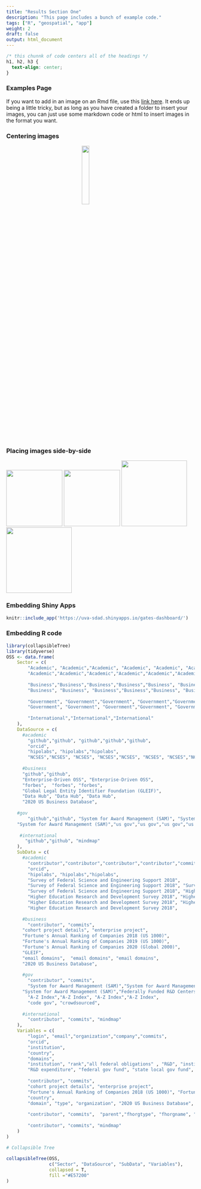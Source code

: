 ```yaml
---
title: "Results Section One"
description: "This page includes a bunch of example code."
tags: ["R", "geospatial", "app"]
weight: 2
draft: false
output: html_document
---
```


```css
/* this chunnk of code centers all of the headings */
h1, h2, h3 {
  text-align: center;
}
```

### Examples Page

If you want to add in an image on an Rmd file, use this [link here](https://lcolladotor.github.io/2018/03/07/blogdown-insert-image-addin/). It ends up being a little tricky, but as long as you have created a folder to insert your images, you can just use some markdown code or html to insert images in the format you want. 

### Centering images  

![](/findings/results-section-one_files/hugo.png){style="width:20%; display: block; margin-left: auto; margin-right: auto;"}

### Placing images side-by-side

<img src="/findings/results-section-one_files/hugo.png" width="150"/> <img src="/findings/results-section-one_files/rmarkdown.png" width="150"/> <img src="/findings/results-section-one_files/min_night.png" width="175"/> <img src="/findings/results-section-one_files/netlify.png" width="175"/>

### Embedding Shiny Apps

```r
knitr::include_app('https://uva-sdad.shinyapps.io/gates-dashboard/')
```

### Embedding R code

```r
library(collapsibleTree)
library(tidyverse)
OSS <- data.frame(
    Sector = c(
        "Academic", "Academic","Academic", "Academic", "Academic", "Academic","Academic","Academic","Academic","Academic","Academic","Academic",
        "Academic","Academic","Academic","Academic","Academic","Academic","Academic",
        
        "Business","Business","Business","Business","Business", "Business", "Business", 
        "Business", "Business", "Business","Business","Business", "Business",
        
        "Government", "Government","Government", "Government","Government","Government",
        "Government", "Government", "Government","Government", "Government", "Government",
        
        "International","International","International"
    ),
    DataSource = c(
      #academic
        "github","github", "github","github","github",
        "orcid", 
        "hipolabs", "hipolabs","hipolabs",
        "NCSES","NCSES", "NCSES", "NCSES","NCSES", "NCSES", "NCSES","NCSES", "NCSES","NCSES",
        
      #business
      "github","github", 
      "Enterprise-Driven OSS", "Enterprise-Driven OSS",  
      "forbes",  "forbes", "forbes", 
      "Global Legal Entity Identifier Foundation (GLEIF)", 
      "Data Hub", "Data Hub", "Data Hub", 
      "2020 US Business Database",
      
    #gov  
        "github","github", "System for Award Management (SAM)", "System for Award Management (SAM)",
    "System for Award Management (SAM)","us gov","us gov","us gov","us gov","us gov","us gov", "code gov", "crowdsourced",
     
     #international
       "github","github", "mindmap"
    ),
    SubData = c(
      #academic
        "contributor","contributor","contributor","contributor","commits", 
        "orcid", 
        "hipolabs", "hipolabs","hipolabs",
        "Survey of Federal Science and Engineering Support 2018", 
        "Survey of Federal Science and Engineering Support 2018", "Survey of Federal Science and Engineering Support 2018", 
        "Survey of Federal Science and Engineering Support 2018", "Higher Education Research and Development Survey 2018", 
        "Higher Education Research and Development Survey 2018", "Higher Education Research and Development Survey 2018", 
        "Higher Education Research and Development Survey 2018", "Higher Education Research and Development Survey 2018", 
        "Higher Education Research and Development Survey 2018", 
        
      #business
        "contributor", "commits", 
      "cohort project details", "enterprise project",
      "Fortune's Annual Ranking of Companies 2018 (US 1000)", 
      "Fortune's Annual Ranking of Companies 2019 (US 1000)", 
      "Fortune's Annual Ranking of Companies 2020 (Global 2000)", 
      "GLEIF", 
      "email domains",  "email domains", "email domains", 
      "2020 US Business Database",
        
      #gov
        "contributor", "commits", 
        "System for Award Management (SAM)","System for Award Management (SAM)",
      "System for Award Management (SAM)","Federally Funded R&D Centers", "Federally Funded R&D Centers", 
        "A-Z Index","A-Z Index", "A-Z Index","A-Z Index",
        "code gov", "crowdsourced", 
    
      #international    
        "contributor", "commits", "mindmap"
    ),
    Variables = c(
        "login", "email","organization","company","commits",
        "orcid", 
        "institution",
        "country",
        "domains",
        "institution", "rank","all federal obligations" , "R&D", "institution", "rank", 
        "R&D expenditure", "federal gov fund", "state local gov fund", "institution funds",
        
        "contributor", "commits", 
        "cohort project details", "enterprise project", 
        "Fortune's Annual Ranking of Companies 2018 (US 1000)", "Fortune's Annual Ranking of Companies 2019 (US 1000)", "Fortune's Annual Ranking of Companies 2020 (Global 2000)", 
        "country", 
        "domain", "type", "organization", "2020 US Business Database",
        
        "contributor", "commits",  "parent","fhorgtype", "fhorgname", "ffrdc name", "agency", "agency", "gov branch", "parent agency", "parent agency parent", "code gov", "crowdsourced", 
        
        "contributor", "commits", "mindmap"
    )
)

# Collapsible Tree
                                    
collapsibleTree(OSS, 
                c("Sector", "DataSource", "SubData", "Variables"), 
                collapsed = T,
                fill ="#E57200"
)

```


